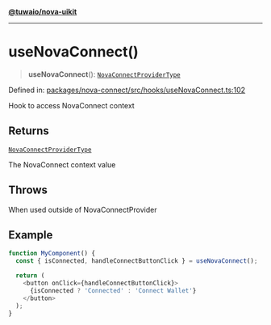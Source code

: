 [**@tuwaio/nova-uikit**](../../../../README.md)

***

# useNovaConnect()

> **useNovaConnect**(): [`NovaConnectProviderType`](../interfaces/NovaConnectProviderType.md)

Defined in: [packages/nova-connect/src/hooks/useNovaConnect.ts:102](https://github.com/TuwaIO/nova-uikit/blob/10956f94b5825fb5faaa8de50c7681fa43843c24/packages/nova-connect/src/hooks/useNovaConnect.ts#L102)

Hook to access NovaConnect context

## Returns

[`NovaConnectProviderType`](../interfaces/NovaConnectProviderType.md)

The NovaConnect context value

## Throws

When used outside of NovaConnectProvider

## Example

```typescript
function MyComponent() {
  const { isConnected, handleConnectButtonClick } = useNovaConnect();

  return (
    <button onClick={handleConnectButtonClick}>
      {isConnected ? 'Connected' : 'Connect Wallet'}
    </button>
  );
}
```
